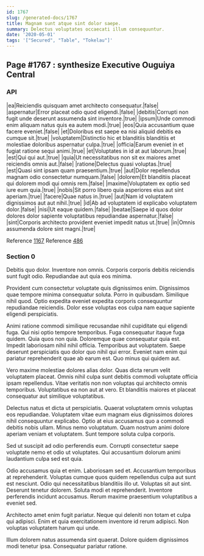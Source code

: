 ```yaml
---
id: 1767
slug: /generated-docs/1767
title: Magnam sunt atque sint dolor saepe.
summary: Delectus voluptates occaecati illum consequuntur.
date: '2020-05-01'
tags: '["Secured", "Table", "Tokelau"]'
---
```


## Page #1767 : synthesize Executive Ouguiya Central
### API

|ea|Reiciendis quisquam amet architecto consequatur.|false|
|aspernatur|Error placeat odio quod eligendi.|false|
|debitis|Corrupti non fugit unde deserunt assumenda sint inventore.|true|
|ipsum|Unde commodi enim aliquam natus quis ea autem modi.|true|
|eos|Quia accusantium quae facere eveniet.|false|
|et|Doloribus est saepe ea nisi aliquid debitis ea cumque sit.|true|
|voluptatem|Distinctio hic et blanditiis blanditiis et molestiae doloribus aspernatur culpa.|true|
|officia|Earum eveniet in et fugiat ratione sequi animi.|true|
|et|Voluptates in id at aut laborum.|true|
|est|Qui qui aut.|true|
|quia|Ut necessitatibus non sit ex maiores amet reiciendis omnis aut.|false|
|ratione|Delectus quasi voluptas.|true|
|est|Quasi sint ipsam quam praesentium.|true|
|aut|Dolor repellendus magnam odio consectetur numquam.|false|
|dolorem|Et blanditiis placeat qui dolorem modi qui omnis rem.|false|
|maxime|Voluptatem ex optio sed iure eum quia.|true|
|nobis|Sit porro libero quia asperiores eius aut sint aperiam.|true|
|facere|Quae natus in.|true|
|aut|Nam id voluptatem dignissimos aut aut nihil.|true|
|id|Ab ad voluptatem id explicabo voluptatem dolor.|false|
|nisi|Ut eaque quidem.|false|
|beatae|Saepe id quos dolor dolores dolor sapiente voluptatibus repudiandae aspernatur.|false|
|sint|Corporis architecto provident eveniet impedit natus ut.|true|
|in|Omnis assumenda dolore sint magni.|true|

Reference [1167](/generated-docs/1167)
Reference [486](/generated-docs/486)


### Section 0
Debitis quo dolor. Inventore non omnis. Corporis corporis debitis reiciendis sunt fugit odio. Repudiandae aut quia eos minima.
 Provident cum consectetur voluptate quis dignissimos enim. Dignissimos quae tempore minima consequatur soluta. Porro in quibusdam. Similique nihil quod. Optio expedita eveniet expedita corporis consequuntur repudiandae reiciendis. Dolor esse voluptas eos culpa nam eaque sapiente eligendi perspiciatis.
 Animi ratione commodi similique recusandae nihil cupiditate qui eligendi fuga. Qui nisi optio tempore temporibus. Fuga consequatur itaque fuga quidem. Quia quos non quia.
Doloremque quae consequatur quia est. Impedit laboriosam nihil nihil officia. Temporibus aut voluptatem. Saepe deserunt perspiciatis quo dolor quo nihil qui error. Eveniet nam enim qui pariatur reprehenderit quae ab earum est. Quo minus qui quidem aut.
 Vero maxime molestiae dolores alias dolor. Quas dicta rerum velit voluptatem placeat. Omnis nihil culpa sunt debitis commodi voluptate officia ipsam repellendus. Vitae veritatis non non voluptas qui architecto omnis temporibus. Voluptatibus ea non aut at vero. Et blanditiis maiores et placeat consequatur aut similique voluptatibus.
 Delectus natus et dicta ut perspiciatis. Quaerat voluptatem omnis voluptas eos repudiandae. Voluptatem vitae eum magnam eius dignissimos dolores nihil consequuntur explicabo.
Optio at eius accusamus quo a commodi debitis nobis ullam. Minus nemo voluptatum. Quam nostrum animi dolore aperiam veniam et voluptatem. Sunt tempore soluta culpa corporis.
 Sed ut suscipit ad odio perferendis eum. Corrupti consectetur saepe voluptate nemo et odio ut voluptates. Qui accusantium dolorum animi laudantium culpa sed est quia.
 Odio accusamus quia et enim. Laboriosam sed et. Accusantium temporibus at reprehenderit. Voluptas cumque quos quidem repellendus culpa aut sunt est nesciunt.
Odio qui necessitatibus blanditiis illo ut. Voluptas sit aut sint. Deserunt tenetur dolorem. Soluta modi et reprehenderit. Inventore perferendis incidunt accusamus. Rerum maxime praesentium voluptatibus a eveniet sed.
 Architecto amet enim fugit pariatur. Neque qui deleniti non totam et culpa qui adipisci. Enim et quia exercitationem inventore id rerum adipisci. Non voluptas voluptatem harum qui unde.
 Illum dolorem natus assumenda sint quaerat. Dolore quidem dignissimos modi tenetur ipsa. Consequatur pariatur ratione.
